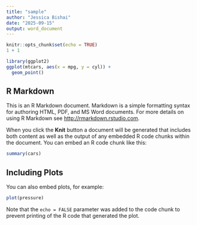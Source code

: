 ```yaml
---
title: "sample"
author: "Jessica Bishai"
date: "2025-09-15"
output: word_document
---
```


```r
knitr::opts_chunk$set(echo = TRUE)
1 + 1
```


```r
library(ggplot2)
ggplot(mtcars, aes(x = mpg, y = cyl)) +
  geom_point()
```



## R Markdown

This is an R Markdown document. Markdown is a simple formatting syntax for authoring HTML, PDF, and MS Word documents. For more details on using R Markdown see <http://rmarkdown.rstudio.com>.

When you click the **Knit** button a document will be generated that includes both content as well as the output of any embedded R code chunks within the document. You can embed an R code chunk like this:

```r
summary(cars)
```

## Including Plots

You can also embed plots, for example:

```r
plot(pressure)
```

Note that the `echo = FALSE` parameter was added to the code chunk to prevent printing of the R code that generated the plot.
